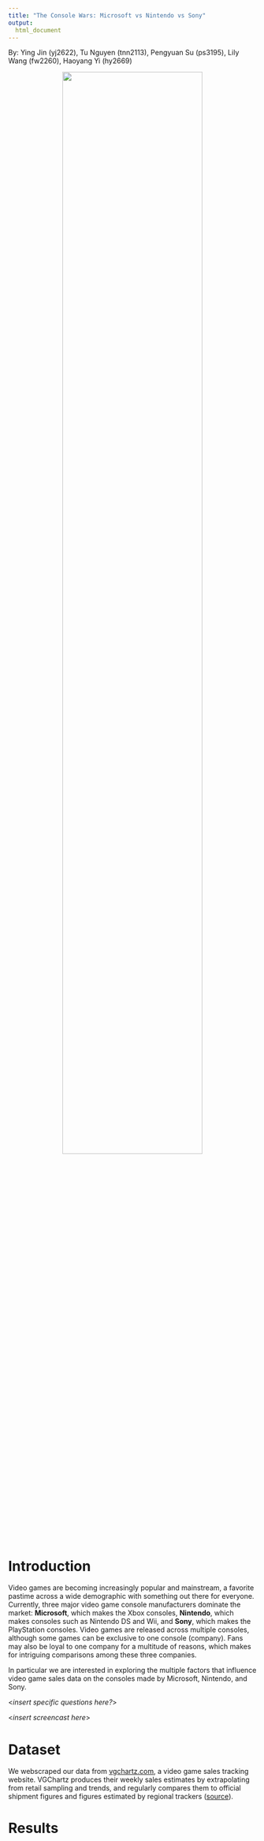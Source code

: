 ```yaml
---
title: "The Console Wars: Microsoft vs Nintendo vs Sony"
output: 
  html_document
---
```


By:  Ying Jin (yj2622), Tu Nguyen (tnn2113), Pengyuan Su (ps3195), Lily Wang (fw2260), Haoyang Yi (hy2669)

<center>
<img src="images/home_image.jpg" style="width:75%">
</center>

<br></br>

# Introduction

Video games are becoming increasingly popular and mainstream, a favorite pastime across a wide demographic with something out there for everyone. Currently, three major video game console manufacturers dominate the market: **Microsoft**, which makes the Xbox consoles, **Nintendo**, which makes consoles such as Nintendo DS and Wii, and **Sony**, which makes the PlayStation consoles. Video games are released across multiple consoles, although some games can be exclusive to one console (company). Fans may also be loyal to one company for a multitude of reasons, which makes for intriguing comparisons among these three companies. 

In particular we are interested in exploring the multiple factors that influence video game sales data on the consoles made by Microsoft, Nintendo, and Sony.

<*insert specific questions here?*>

<*insert screencast here*>

# Dataset

We webscraped our data from [vgchartz.com](https://www.vgchartz.com/games/games.php?name=&keyword=&console=&region=All&developer=&publisher=&goty_year=&genre=Action&boxart=Both&banner=Both&ownership=Both&showmultiplat=No&results=200&order=TotalSales&showtotalsales=0&showtotalsales=1&showpublisher=0&showpublisher=1&showvgchartzscore=0&shownasales=0&shownasales=1&showdeveloper=0&showdeveloper=1&showcriticscore=0&showcriticscore=1&showpalsales=0&showpalsales=1&showreleasedate=0&showreleasedate=1&showuserscore=0&showuserscore=1&showjapansales=0&showjapansales=1&showlastupdate=0&showothersales=0&showothersales=1&showshipped=0), a video game sales tracking website. VGChartz produces their weekly sales estimates by extrapolating from retail sampling and trends, and regularly compares them to official shipment figures and figures estimated by regional trackers  ([source](https://www.vgchartz.com/methodology.php)).

# Results
